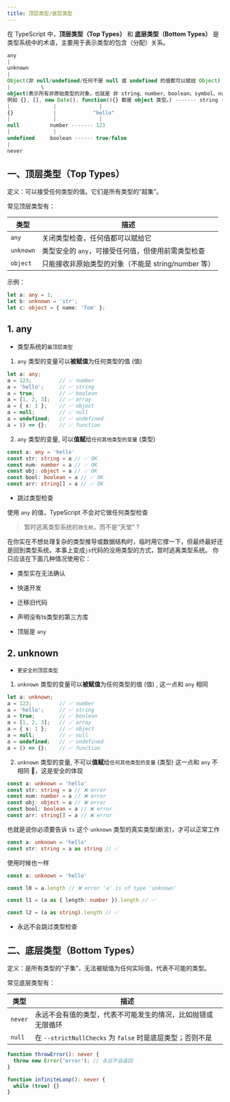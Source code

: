 ```yaml
---
title: 顶层类型/底层类型
---
```



在 TypeScript 中，**顶层类型（Top Types）** 和 **底层类型（Bottom Types）** 是类型系统中的术语，主要用于表示类型的包含（分配）关系。


```ts
any
|
unknown
|
Object(非 null/undefined/任何不是 null 或 undefined 的值都可以赋给 Object)
|          \
object(表示所有非原始类型的对象，也就是 非 string、number、boolean、symbol、null、undefined 这些基本类型。
例如 {}, [], new Date(), function(){} 都是 object 类型。) ------- string ------- 'foo'
|              |              |
{}             |            "hello"
|              |              |
null          number ------- 123
|              |              
undefined     boolean ------ true/false
|
never
```



## 一、顶层类型（Top Types）
定义：可以接受任何类型的值。它们是所有类型的“超集”。

常见顶层类型有：

| 类型        | 描述                                |
| --------- | --------------------------------- |
| `any`     | 关闭类型检查，任何值都可以赋给它                  |
| `unknown` | 类型安全的 `any`，可接受任何值，但使用前需类型检查      |
| `object`  | 只能接收非原始类型的对象（不能是 string/number 等） |

示例：
```ts
let a: any = 1;
let b: unknown = 'str';
let c: object = { name: 'Tom' };
```


## 1. any

- 类型系统的`最顶层类型`

1. `any` 类型的变量可以**被赋值**为任何类型的值 (值)

```ts
let a: any;
a = 123;         // ✅ number
a = 'hello';     // ✅ string
a = true;        // ✅ boolean
a = [1, 2, 3];   // ✅ array
a = { x: 1 };    // ✅ object
a = null;        // ✅ null
a = undefined;   // ✅ undefined
a = () => {};    // ✅ function
```

2. `any` 类型的变量, 可以**值赋**给`任何其他类型的变量` (类型)

```ts
const a: any = 'hello'
const str: string = a // ✅ OK
const num: number = a // ✅ OK
const obj: object = a // ✅ OK
const bool: boolean = a // ✅ OK
const arr: string[] = a // ✅ OK
```

- 跳过类型检查

使用 `any` 的值，TypeScript 不会对它做任何类型检查

> 暂时逃离类型系统的`救生舱`，而不是“天堂” ?

在你实在不想处理复杂的类型推导或数据结构时，临时用它撑一下，但最终最好还是回到类型系统。本事上变成`js`代码的没用类型的方式，暂时逃离类型系统。
你只应该在下面几种情况使用它：

- 类型实在无法确认
- 快速开发
- 迁移旧代码
- 声明没有ts类型的第三方库

- 顶层是 `any`

## 2. unknown

- `更安全的顶层类型`

1. `unknown` 类型的变量可以**被赋值**为任何类型的值 (值) , 这一点和 `any` 相同

```ts 
let a: unknown;
a = 123;         // ✅ number
a = 'hello';     // ✅ string
a = true;        // ✅ boolean
a = [1, 2, 3];   // ✅ array
a = { x: 1 };    // ✅ object
a = null;        // ✅ null
a = undefined;   // ✅ undefined
a = () => {};    // ✅ function
```

2. `unknown` 类型的变量, 不可以**值赋**给`任何其他类型的变量` (类型) 这一点和 `any` 不相同 🚫，这是安全的体现

```ts 
const a: unknown = 'hello'
const str: string = a // ❌ error
const num: number = a // ❌ error
const obj: object = a // ❌ error
const bool: boolean = a // ❌ error
const arr: string[] = a // ❌ error
```

也就是说你必须要告诉 `ts` 这个 `unknown` 类型的真实类型(断言)，才可以正常工作

```ts
const a: unknown = 'hello'
const str: string = a as string // ✅
```

使用时候也一样

```ts
const a: unknown = 'hello'

const l0 = a.length // ❌ error 'a' is of type 'unknown'

const l1 = (a as { length: number }).length // ✅

const l2 = (a as string).length // ✅
```

- 永远不会跳过类型检查

## 二、底层类型（Bottom Types）
定义：是所有类型的“子集”，无法被赋值为任何实际值，代表不可能的类型。

常见底层类型有：

| 类型      | 描述                                           |
| ------- | -------------------------------------------- |
| `never` | 永远不会有值的类型，代表不可能发生的情况，比如抛错或无限循环     |
| `null`  | 在 `--strictNullChecks` 为 `false` 时是底层类型；否则不是 |


```ts
function throwError(): never {
  throw new Error('error'); // 永远不会返回
}

function infiniteLoop(): never {
  while (true) {}
}
```
